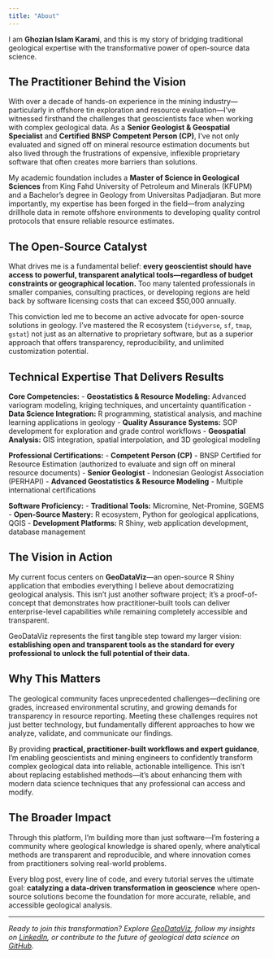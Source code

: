 ```yaml
---
title: "About"
---
```


I am **Ghozian Islam Karami**, and this is my story of bridging traditional geological expertise with the transformative power of open-source data science.

## The Practitioner Behind the Vision

With over a decade of hands-on experience in the mining industry—particularly in offshore tin exploration and resource evaluation—I've witnessed firsthand the challenges that geoscientists face when working with complex geological data. As a **Senior Geologist & Geospatial Specialist** and **Certified BNSP Competent Person (CP)**, I've not only evaluated and signed off on mineral resource estimation documents but also lived through the frustrations of expensive, inflexible proprietary software that often creates more barriers than solutions.

My academic foundation includes a **Master of Science in Geological Sciences** from King Fahd University of Petroleum and Minerals (KFUPM) and a Bachelor's degree in Geology from Universitas Padjadjaran. But more importantly, my expertise has been forged in the field—from analyzing drillhole data in remote offshore environments to developing quality control protocols that ensure reliable resource estimates.

## The Open-Source Catalyst

What drives me is a fundamental belief: **every geoscientist should have access to powerful, transparent analytical tools—regardless of budget constraints or geographical location.** Too many talented professionals in smaller companies, consulting practices, or developing regions are held back by software licensing costs that can exceed $50,000 annually.

This conviction led me to become an active advocate for open-source solutions in geology. I've mastered the R ecosystem (`tidyverse`, `sf`, `tmap`, `gstat`) not just as an alternative to proprietary software, but as a superior approach that offers transparency, reproducibility, and unlimited customization potential.

## Technical Expertise That Delivers Results

**Core Competencies:**
- **Geostatistics & Resource Modeling:** Advanced variogram modeling, kriging techniques, and uncertainty quantification
- **Data Science Integration:** R programming, statistical analysis, and machine learning applications in geology
- **Quality Assurance Systems:** SOP development for exploration and grade control workflows
- **Geospatial Analysis:** GIS integration, spatial interpolation, and 3D geological modeling

**Professional Certifications:**
- **Competent Person (CP)** - BNSP Certified for Resource Estimation (authorized to evaluate and sign off on mineral resource documents)
- **Senior Geologist** - Indonesian Geologist Association (PERHAPI)
- **Advanced Geostatistics & Resource Modeling** - Multiple international certifications

**Software Proficiency:**
- **Traditional Tools:** Micromine, Net-Promine, SGEMS
- **Open-Source Mastery:** R ecosystem, Python for geological applications, QGIS
- **Development Platforms:** R Shiny, web application development, database management

## The Vision in Action

My current focus centers on **GeoDataViz**—an open-source R Shiny application that embodies everything I believe about democratizing geological analysis. This isn't just another software project; it's a proof-of-concept that demonstrates how practitioner-built tools can deliver enterprise-level capabilities while remaining completely accessible and transparent.

GeoDataViz represents the first tangible step toward my larger vision: **establishing open and transparent tools as the standard for every professional to unlock the full potential of their data.**

## Why This Matters

The geological community faces unprecedented challenges—declining ore grades, increased environmental scrutiny, and growing demands for transparency in resource reporting. Meeting these challenges requires not just better technology, but fundamentally different approaches to how we analyze, validate, and communicate our findings.

By providing **practical, practitioner-built workflows and expert guidance**, I'm enabling geoscientists and mining engineers to confidently transform complex geological data into reliable, actionable intelligence. This isn't about replacing established methods—it's about enhancing them with modern data science techniques that any professional can access and modify.

## The Broader Impact

Through this platform, I'm building more than just software—I'm fostering a community where geological knowledge is shared openly, where analytical methods are transparent and reproducible, and where innovation comes from practitioners solving real-world problems.

Every blog post, every line of code, and every tutorial serves the ultimate goal: **catalyzing a data-driven transformation in geoscience** where open-source solutions become the foundation for more accurate, reliable, and accessible geological analysis.

---

*Ready to join this transformation? Explore [GeoDataViz](https://geodataviz.shinyapps.io/geodataviz/), follow my insights on [LinkedIn](https://www.linkedin.com/in/ghoziankarami/), or contribute to the future of geological data science on [GitHub](https://github.com/ghoziankarami/geodataviz).*